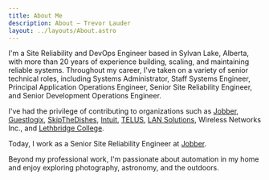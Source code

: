 ```yaml
---
title: About Me
description: About — Trevor Lauder
layout: ../layouts/About.astro
---
```



I'm a Site Reliability and DevOps Engineer based in Sylvan Lake, Alberta, with more than 20 years of experience building, scaling, and maintaining reliable systems. Throughout my career, I've taken on a variety of senior technical roles, including Systems Administrator, Staff Systems Engineer, Principal Application Operations Engineer, Senior Site Reliability Engineer, and Senior Development Operations Engineer.

I've had the privilege of contributing to organizations such as [Jobber](https://www.getjobber.com/), [Guestlogix](https://www.guestlogix.com/), [SkipTheDishes](https://www.skipthedishes.com/), [Intuit](https://www.intuit.com/ca/), [TELUS](https://www.telus.com/), [LAN Solutions](https://lansolutions.com/), Wireless Networks Inc., and [Lethbridge College](https://lethbridgecollege.ca/).

Today, I work as a Senior Site Reliability Engineer at [Jobber](https://www.getjobber.com/).

Beyond my professional work, I'm passionate about automation in my home and enjoy exploring photography, astronomy, and the outdoors.
